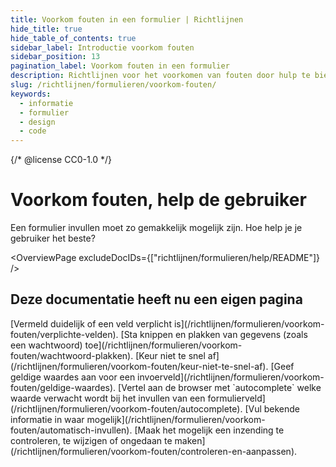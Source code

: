 ```yaml
---
title: Voorkom fouten in een formulier | Richtlijnen
hide_title: true
hide_table_of_contents: true
sidebar_label: Introductie voorkom fouten
sidebar_position: 13
pagination_label: Voorkom fouten in een formulier
description: Richtlijnen voor het voorkomen van fouten door hulp te bieden aan de gebruiker in een formulier.
slug: /richtlijnen/formulieren/voorkom-fouten/
keywords:
  - informatie
  - formulier
  - design
  - code
---
```


{/* @license CC0-1.0 */}


# Voorkom fouten, help de gebruiker

Een formulier invullen moet zo gemakkelijk mogelijk zijn. Hoe help je je gebruiker het beste?

<OverviewPage excludeDocIDs={["richtlijnen/formulieren/help/README"]} />

## Deze documentatie heeft nu een eigen pagina

<FragmentRedirect id="vermeld-duidelijk-of-een-veld-verplicht-is">
  [Vermeld duidelijk of een veld verplicht is](/richtlijnen/formulieren/voorkom-fouten/verplichte-velden).
</FragmentRedirect>
<FragmentRedirect id="sta-knippen-en-plakken-van-een-wachtwoord-toe">
  [Sta knippen en plakken van gegevens (zoals een wachtwoord)
  toe](/richtlijnen/formulieren/voorkom-fouten/wachtwoord-plakken).
</FragmentRedirect>
<FragmentRedirect id="keur-niet-te-snel-af">
  [Keur niet te snel af](/richtlijnen/formulieren/voorkom-fouten/keur-niet-te-snel-af).
</FragmentRedirect>
<FragmentRedirect id="geef-geldige-waardes-aan-voor-een-invoerveld">
  [Geef geldige waardes aan voor een invoerveld](/richtlijnen/formulieren/voorkom-fouten/geldige-waardes).
</FragmentRedirect>
<FragmentRedirect id="autocomplete">
  [Vertel aan de browser met `autocomplete` welke waarde verwacht wordt bij het invullen van een
  formulierveld](/richtlijnen/formulieren/voorkom-fouten/autocomplete).
</FragmentRedirect>
<FragmentRedirect id="vul-bekende-informatie-in-waar-mogelijk">
  [Vul bekende informatie in waar mogelijk](/richtlijnen/formulieren/voorkom-fouten/automatisch-invullen).
</FragmentRedirect>
<FragmentRedirect id="maak-het-mogelijk-een-inzending-te-controleren-te-wijzigen-of-ongedaan-te-maken">
  [Maak het mogelijk een inzending te controleren, te wijzigen of ongedaan te
  maken](/richtlijnen/formulieren/voorkom-fouten/controleren-en-aanpassen).
</FragmentRedirect>

<FooterInfo />
